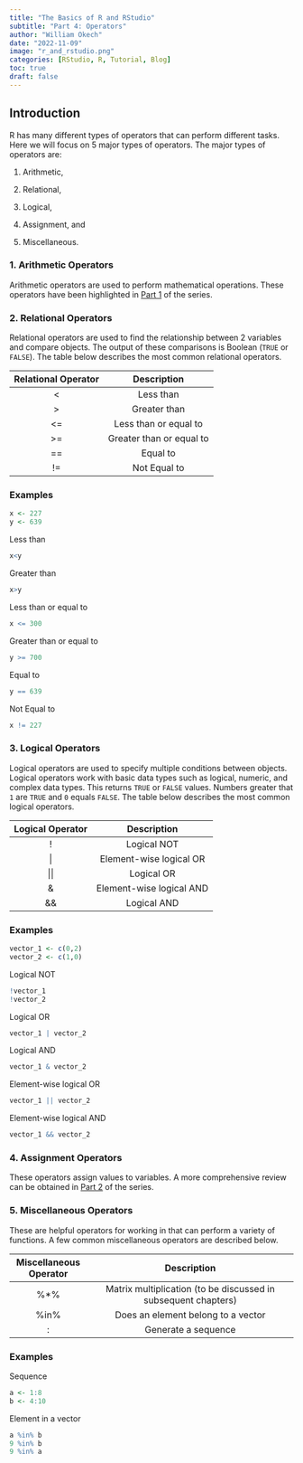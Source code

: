```yaml
---
title: "The Basics of R and RStudio"
subtitle: "Part 4: Operators"
author: "William Okech"
date: "2022-11-09"
image: "r_and_rstudio.png"
categories: [RStudio, R, Tutorial, Blog]
toc: true
draft: false
---
```


## Introduction

R has many different types of operators that can perform different tasks. Here we will focus on 5 major types of operators. The major types of operators are:

1.  Arithmetic,

2.  Relational,

3.  Logical,

4.  Assignment, and

5.  Miscellaneous.

### 1. Arithmetic Operators

Arithmetic operators are used to perform mathematical operations. These operators have been highlighted in [Part 1](/posts/series_1/new_post_2/post_2.html) of the series.

### 2. Relational Operators

Relational operators are used to find the relationship between 2 variables and compare objects. The output of these comparisons is Boolean (`TRUE` or `FALSE`). The table below describes the most common relational operators.

| Relational Operator |       Description        |
|:-------------------:|:------------------------:|
|         \<          |        Less than         |
|         \>          |       Greater than       |
|         \<=         |  Less than or equal to   |
|         \>=         | Greater than or equal to |
|         ==          |         Equal to         |
|         !=          |       Not Equal to       |

### Examples

```r
x <- 227
y <- 639
```

Less than

```r
x<y
```

Greater than

```r
x>y
```

Less than or equal to

```r
x <= 300
```

Greater than or equal to

```r
y >= 700
```

Equal to

```r
y == 639
```

Not Equal to

```r
x != 227
```

### 3. Logical Operators

Logical operators are used to specify multiple conditions between objects. Logical operators work with basic data types such as logical, numeric, and complex data types. This returns `TRUE` or `FALSE` values. Numbers greater that `1` are `TRUE` and `0` equals `FALSE`. The table below describes the most common logical operators.

| Logical Operator |       Description        |
|:----------------:|:------------------------:|
|        !         |       Logical NOT        |
|        \|        | Element-wise logical OR  |
|       \|\|       |        Logical OR        |
|        &         | Element-wise logical AND |
|        &&        |       Logical AND        |

### Examples

```r
vector_1 <- c(0,2)
vector_2 <- c(1,0)
```

Logical NOT

```r
!vector_1
!vector_2
```

Logical OR

```r
vector_1 | vector_2
```

Logical AND

```r
vector_1 & vector_2
```

Element-wise logical OR

```r
vector_1 || vector_2
```

Element-wise logical AND

```r
vector_1 && vector_2
```

### 4. Assignment Operators

These operators assign values to variables. A more comprehensive review can be obtained in [Part 2](/posts/series_1/new_post_3/post_3.html) of the series.

### 5. Miscellaneous Operators

These are helpful operators for working in that can perform a variety of functions. A few common miscellaneous operators are described below.

| Miscellaneous Operator |                          Description                           |
|:----------------------:|:--------------------------------------------------------------:|
|          %\*%          | Matrix multiplication (to be discussed in subsequent chapters) |
|          %in%          |               Does an element belong to a vector               |
|           :            |                      Generate a sequence                       |

### Examples

Sequence

```r
a <- 1:8
b <- 4:10
```

Element in a vector

```r
a %in% b
9 %in% b
9 %in% a

```
